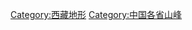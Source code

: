 {{Commonscat|Mountains of Tibet}}

[[Category:西藏地形|Category:西藏地形]]
[[Category:中国各省山峰|Category:中国各省山峰]]